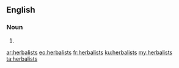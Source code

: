 ==English==

===Noun===
{{head|en}}

# {{plural of|herbalist}}

[[ar:herbalists]]
[[eo:herbalists]]
[[fr:herbalists]]
[[ku:herbalists]]
[[my:herbalists]]
[[ta:herbalists]]